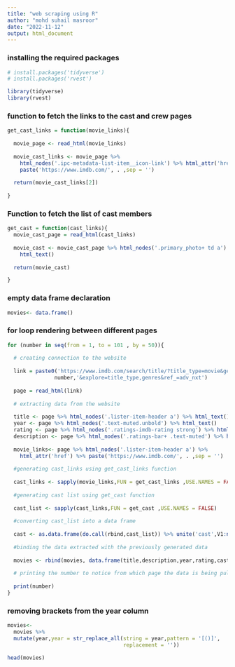 ---
title: "web scraping using R"
author: "mohd suhail masroor"
date: "2022-11-12"
output: html_document
---

### installing the required packages

```{r}

# install.packages('tidyverse')
# install.packages('rvest')

library(tidyverse)
library(rvest)
```

### function to fetch the links to the cast and crew pages

```{r}

get_cast_links = function(movie_links){
  
  movie_page <- read_html(movie_links)
  
  movie_cast_links <- movie_page %>% 
    html_nodes('.ipc-metadata-list-item__icon-link') %>% html_attr('href') %>% 
    paste('https://www.imdb.com/', . ,sep = '')
  
  return(movie_cast_links[2])
  
}  

```

### Function to fetch the list of cast members

```{r}

get_cast = function(cast_links){
  movie_cast_page = read_html(cast_links)
  
  movie_cast <- movie_cast_page %>% html_nodes('.primary_photo+ td a') %>% 
    html_text()
  
  return(movie_cast)

}

```

### empty data frame declaration

```{r}

movies<- data.frame()

```

### for loop rendering between different pages

```{r}

for (number in seq(from = 1, to = 101 , by = 50)){
  
  # creating connection to the website 
  
  link = paste0('https://www.imdb.com/search/title/?title_type=movie&genres=sci-fi&sort=boxoffice_gross_us,desc&start=',
               number,'&explore=title_type,genres&ref_=adv_nxt')
  
  page = read_html(link)
  
  # extracting data from the website
  
  title <- page %>% html_nodes('.lister-item-header a') %>% html_text()
  year <- page %>% html_nodes('.text-muted.unbold') %>% html_text()
  rating <- page %>% html_nodes('.ratings-imdb-rating strong') %>% html_text()
  description <- page %>% html_nodes('.ratings-bar+ .text-muted') %>% html_text()
  
  movie_links<- page %>% html_nodes('.lister-item-header a') %>% 
    html_attr('href') %>% paste('https://www.imdb.com/', . ,sep = '')
  
  #generating cast_links using get_cast_links function
  
  cast_links <- sapply(movie_links,FUN = get_cast_links ,USE.NAMES = FALSE) 
  
  #generating cast list using get_cast function
  
  cast_list <- sapply(cast_links,FUN = get_cast ,USE.NAMES = FALSE) 
  
  #converting cast_list into a data frame
  
  cast <- as.data.frame(do.call(rbind,cast_list)) %>% unite('cast',V1:ncol(.),sep = ',')
  
  #binding the data extracted with the previously generated data
  
  movies <- rbind(movies, data.frame(title,description,year,rating,cast,stringsAsFactors = FALSE)) 
  
  # printing the number to notice from which page the data is being pulled
  
  print(number)
}

```

### removing brackets from the year column

```{r}

movies<-
  movies %>% 
  mutate(year,year = str_replace_all(string = year,pattern = '[()]',
                                     replacement = ''))

head(movies)

```











